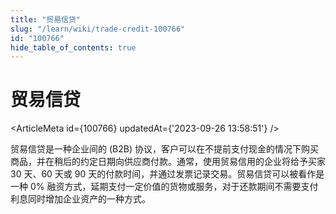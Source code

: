 ```yaml
---
title: "贸易信贷"
slug: "/learn/wiki/trade-credit-100766"
id: "100766"
hide_table_of_contents: true
---
```



# 贸易信贷

<ArticleMeta id={100766} updatedAt={'2023-09-26 13:58:51'} />
<div className='border-solid border-b border-t-0 my-4 border-[var(--ifm-color-gray-300)]' />

贸易信贷是一种企业间的 (B2B) 协议，客户可以在不提前支付现金的情况下购买商品，并在稍后的约定日期向供应商付款。通常，使用贸易信用的企业将给予买家 30 天、60 天或 90 天的付款时间，并通过发票记录交易。贸易信贷可以被看作是一种 0% 融资方式，延期支付一定价值的货物或服务，对于还款期间不需要支付利息同时增加企业资产的一种方式。
